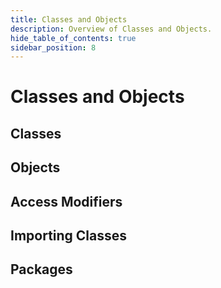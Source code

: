 ```yaml
---
title: Classes and Objects
description: Overview of Classes and Objects.
hide_table_of_contents: true
sidebar_position: 8
---
```


# Classes and Objects

## Classes

## Objects

## Access Modifiers

## Importing Classes

## Packages